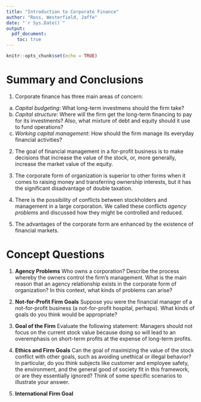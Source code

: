 ```yaml
---
title: "Introduction to Corporate Finance"
author: "Ross, Westerfield, Jaffe"
date: "`r Sys.Date()`"
output:
  pdf_document:
    toc: true
---
```


```r
knitr::opts_chunk$set(echo = TRUE)
```

# Summary and Conclusions

1. Corporate finance has three main areas of concern:

  a. _Capital budgeting_: What long-term investmens should the firm take?
  b. _Capital structure_: Where will the firm get the long-term financing to
pay for its investments? Also, what mixture of debt and equity should it use to
fund operations?
  c. _Working capital management_: How should the firm manage its everyday
financial activities?

2. The goal of financial management in a for-profit business is to make
decisions that increase the value of the stock, or, more generally, increase the
market value of the equity.

3.  The corporate form of organization is superior to other forms when it comes
to raising money and transferring ownership interests, but it has the
significant disadvantage of double taxation.

4. There is the possibility of conflicts between stockholders and management in
a large corporation. We called these conflicts _agency problems_ and discussed
how they might be controlled and reduced.

5. The advantages of the corporate form are enhanced by the existence of
financial markets.


# Concept Questions

1. __Agency Problems__ Who owns a corporation? Describe the process whereby the owners control the firm's management. What is the main reason that an agency relationship exists in the corporate form of organization? In this context, what kinds of problems can arise?

2. __Not-for-Profit Firm Goals__ Suppose you were the financial manager of a not-for-profit business (a not-for-profit hospital, perhaps). What kinds of goals do you think would be appropriate?

3. __Goal of the Firm__ Evaluate the following statement: Managers should not focus on the current stock value because doing so will lead to an overemphasis on short-term profits at the expense of long-term profits.

4. __Ethics and Firm Goals__ Can the goal of maximizing the value of the stock conflict with other goals, such as avoiding unethical or illegal behavior? In particular, do you think subjects like customer and employee safety, the environment, and the general good of society fit in this framework, or are they essentially ignored? Think of some specific scenarios to illustrate your answer.

5. __International Firm Goal__